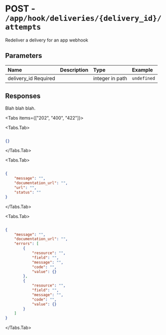 
# POST - `/app/hook/deliveries/{delivery_id}/attempts`

Redeliver a delivery for an app webhook

## Parameters

| Name | Description | Type | Example |
| :---- | :---- | :---- | :---- |
| delivery_id <span class="bg-blue-100 text-blue-800 text-xs font-medium me-2 px-2.5 py-0.5 rounded dark:bg-blue-900 dark:text-blue-300">Required</span> |  | integer in path | `undefined` |

## Responses

Blah blah blah.

<Tabs items={["202", "400", "422"]}>

<Tabs.Tab>



```json

{}

```

</Tabs.Tab>

<Tabs.Tab>



```json

{
    "message": "",
    "documentation_url": "",
    "url": "",
    "status": ""
}

```

</Tabs.Tab>

<Tabs.Tab>



```json

{
    "message": "",
    "documentation_url": "",
    "errors": [
        {
            "resource": "",
            "field": "",
            "message": "",
            "code": "",
            "value": {}
        },
        {
            "resource": "",
            "field": "",
            "message": "",
            "code": "",
            "value": {}
        }
    ]
}

```

</Tabs.Tab>

</Tabs>